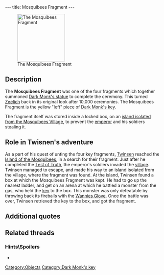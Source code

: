 ---
title: Mosquibees Fragment
---

[[Image:Mosquibees_fragment.png|right|155px|thumb|The Mosquibees Fragment]]

{{Quote|
Quote=This fragment of the Mosquibees' key is one of the elements which will permit you to piece together the key to Dark Monk's temple.|
Character=Official description}}

==Description==
The '''Mosquibees Fragment''' was one of the four fragments which together summoned [[Dark Monk's statue]] to complete the ceremony. This turned [[Zeelich]] back in its original look after 10,000 ceremonies. The Mosquibees Fragment is the yellow "left" piece of [[Dark Monk's key]].

The fragment itself was stored inside a locked box, on an [[Island guarding the fragment|island isolated from the Mosquibees Village]], to prevent the [[emperor]] and his soldiers stealing it.

==Role in Twisnen's adventure==
As a part of his quest of unting the four key fragments, [[Twinsen]] reached the [[Island of the Mosquibees]], in a search for their fragment. Just after he completed the [[Test of Truth]], the emperor's soldiers invaded the [[Village of the Mosquibees|village]]. Twinsen managed to escape, and made his way to an island isolated from the village, where the fragment was found. At the island, Twinsen found a box at which the Mosquibees Fragment was kept. He had to go up the nearest ladder, and get on an arena at which he battled a monster from the gas, who held the [[key]] to the box. This monster was only defeatable by throwing back its fireballs with the [[Wannies Glove]]. Once the battle was over, Twinsen retrieved the key to the box, and got the fragment.

==Additional quotes==
{{Quote|
Quote=Ah, Twinsen<nowiki>!!</nowiki> With the arrival of these paratroopers, I am afraid to see our fragment might fall into the hands of the emperor. By the way, if you know how to throw back the balls of fire with your hands, try to grab some.|
Character=Old [[mosquibee]]}}

==Related threads==
===Hints\Spoilers===
* {{thread|id=3846|title= where this the fragment of the purlones}}

[[Category:Objects]]
[[Category:Dark Monk's key]]